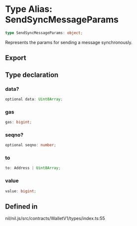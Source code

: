 # Type Alias: SendSyncMessageParams

```ts
type SendSyncMessageParams: object;
```

Represents the params for sending a message synchronously.

## Export

## Type declaration

### data?

```ts
optional data: Uint8Array;
```

### gas

```ts
gas: bigint;
```

### seqno?

```ts
optional seqno: number;
```

### to

```ts
to: Address | Uint8Array;
```

### value

```ts
value: bigint;
```

## Defined in

nil/nil.js/src/contracts/WalletV1/types/index.ts:55
